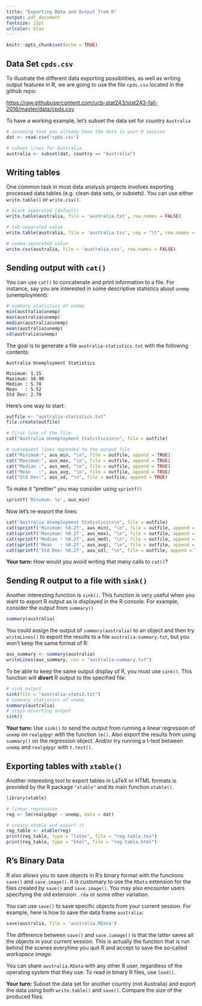 ```yaml
---
title: "Exporting Data and Output from R"
output: pdf_document
fontsize: 12pt
urlcolor: blue
---
```


```r
knitr::opts_chunk$set(echo = TRUE)
```


## Data Set `cpds.csv`

To illustrate the different data exporting possibilities, as well as writing 
output features in R, we are going to use the file `cpds.csv` located in the 
github repo:

[https://raw.githubusercontent.com/ucb-stat243/stat243-fall-2016/master/data/cpds.csv](https://raw.githubusercontent.com/ucb-stat243/stat243-fall-2016/master/data/cpds.csv)

To have a working example, let's subset the data set for country `Australia`

```r
# assuming that you already have the data in your R session
dat <- read.csv('cpds.csv')

# subset lines for Australia
australia <- subset(dat, country == "Australia")
```


## Writing tables 

One common task in most data analysis projects involves exporting processed
data tables (e.g. clean data sets, or subsets). You can use either 
`write.table()` or `write.csv()`.

```r
# blank separated (default)
write.table(australia, file = 'australia.txt', row.names = FALSE)

# tab-separated value
write.table(australia, file = 'australia.tsv', sep = "\t", row.names = FALSE)

# comma-separated value
write.csv(australia, file = 'australia.csv', row.names = FALSE)
```


## Sending output with `cat()`

You can use `cat()` to concatenate and print information to a file. 
For instance, say you are interested in some descriptive statistics about 
`unemp` (unemployment):
```r
# summary statistics of unemp
min(australia$unemp)
max(australia$unemp)
median(australia$unemp)
mean(australia$unemp)
sd(australia$unemp)
```

The goal is to generate a file `australia-statistics.txt` with the following 
contents:

```
Australia Unemployment Statistics

Minimum: 1.15 
Maximum: 10.90 
Median : 5.78 
Mean   : 5.52 
Std Dev: 2.79 
```

Here's one way to start:
```r
outfile <- "australia-statistics.txt"
file.create(outfile)

# first line of the file
cat("Australia Unemployment Statistics\n\n", file = outfile)

# subsequent lines appended to the output file
cat("Minimum:", aus_min, "\n", file = outfile, append = TRUE)
cat("Maximum:", aus_max, "\n", file = outfile, append = TRUE)
cat("Median :", aus_med, "\n", file = outfile, append = TRUE)
cat("Mean   :", aus_avg, "\n", file = outfile, append = TRUE)
cat("Std Dev:", aus_sd, "\n", file = outfile, append = TRUE)
```

To make it "prettier" you may consider using `sprintf()`
```r
sprintf('Minimum: %s', aus_min)
```

Now let's re-export the lines:
```r
cat("Australia Unemployment Statistics\n\n", file = outfile)
cat(sprintf('Minimum: %0.2f', aus_min), "\n", file = outfile, append = TRUE)
cat(sprintf('Maximum: %0.2f', aus_max), "\n", file = outfile, append = TRUE)
cat(sprintf('Median : %0.2f', aus_med), "\n", file = outfile, append = TRUE)
cat(sprintf('Mean   : %0.2f', aus_avg), "\n", file = outfile, append = TRUE)
cat(sprintf('Std Dev: %0.2f', aus_sd), "\n", file = outfile, append = TRUE)
```

__Your turn:__
How would you avoid writing that many calls to `cat()`?


## Sending R output to a file with `sink()`

Another interesting function is `sink()`. This function is very useful when
you want to export R output as is displayed in the R console. For example, 
consider the output from `summary()`
```r
summary(australia)
```

You could assign the output of `summary(australia)` to an object and then try
`writeLines()` to export the results to a file `australia-summary.txt`, but 
you won't keep the same format of R:
```r
aus_summary <- summary(australia)
writeLines(aus_summary, con = "australia-summary.txt")
```

To be able to keep the same output display of R, you must use `sink()`. This
function will __divert__ R output to the specified file:
```r
# sink output
sink(file = "australia-stats2.txt")
# summary statistics of unemp
summary(australia)
# stops diverting output
sink()
```


__Your turn:__
Use `sink()` to send the output from running a linear regression of `unemp` on
`realgdpgr` with the function `lm()`. Also export the results from
using `summary()` on the regression object. And/or try running a t-test
between `unemp` and `realgdpgr` with `t.test()`.


## Exporting tables with `xtable()`

Another interesting tool to export tables in LaTeX or HTML formats is provided
by the R package `"xtable"` and its main function `xtable()`.

```r
library(xtable)

# linear regression
reg <- lm(realgdpgr ~ unemp, data = dat)

# create xtable and export it
reg_table <- xtable(reg)
print(reg_table, type = "latex", file = "reg-table.tex")
print(reg_table, type = "html", file = "reg-table.html")
```


## R's Binary Data

R also allows you to save objects in R's binary format with the functions 
`save()` and `save.image()`. It is customary to use the `RData` extension for 
the files created by `save()` and `save.image()`. You may also encounter 
users specifying the old extension `.rda` or some other variation.

You can use `save()` to save specific objects from your current session.
For example, here is how to save the data frame `australia`:
```r
save(australia, file = 'australia.RData')
```

The difference between `save()` and `save.iumage()` is that the latter saves
all the objects in your current session. This is actually the function that is
run behind the scenes everytime you quit R and accept to save the so-called
_workspace image_.

You can share `australia.RData` with any other R user, regardless of the 
operating system that they use. To read in binary R files, use `load()`.

__Your turn:__ 
Subset the data set for another country (not Australia) and export the data
using both `write.table()` and `save()`. Compare the size of the produced
files.




